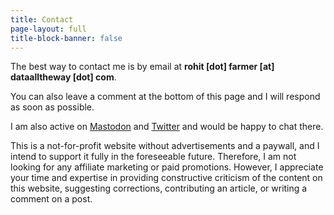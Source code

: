 ```yaml
---
title: Contact
page-layout: full
title-block-banner: false
---
```


The best way to contact me is by email at **rohit \[dot\] farmer \[at\] dataalltheway \[dot\] com**.

You can also leave a comment at the bottom of this page and I will respond as soon as possible.

I am also active on [Mastodon](http://fosstodon.org/@swatantra) and [Twitter](https://twitter.com/rohitfarmer) and would be happy to chat there.

::: callout-note
This is a not-for-profit website without advertisements and a paywall, and I intend to support it fully in the foreseeable future. Therefore, I am not looking for any affiliate marketing or paid promotions. However, I appreciate your time and expertise in providing constructive criticism of the content on this website, suggesting corrections, contributing an article, or writing a comment on a post.
:::
